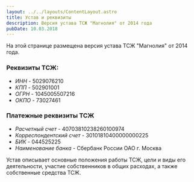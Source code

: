 ```yaml
---
layout: ../../layouts/ContentLayout.astro
title: Устав и реквизиты
description: Версия устава ТСЖ "Магнолия" от 2014 года
pubDate: 10.03.2018
---
```


На этой странице размещена версия устава ТСЖ "Магнолия" от 2014 года.

### Реквизиты ТСЖ:
- *ИНН* - 5029076210
- *КПП* - 502901001
- *ОГРН* - 1045005507216
- *ОКПО* - 73027461

### Платежные реквизиты ТСЖ
- *Расчетный счет* - 40703810238260100974
- *Корреспондентский счет* - 30101810400000000225
- *БИК* - 044525225
- *Наименование банка* - Сбербанк России ОАО г. Москва

Устав описывает основные положения работы ТСЖ, цели и виды его деятельности, участие собственников в общих расходах, а также собственные средства ТСЖ.

<PdfCard pdfUrl="/files/documents/ustav.pdf" />
